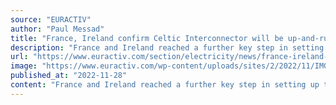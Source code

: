 ```yaml
---
source: "EURACTIV"
author: "Paul Messad"
title: "France, Ireland confirm Celtic Interconnector will be up-and-running in 2027"
description: "France and Ireland reached a further key step in setting up the Celtic Interconnector, an underwater electricity cable linking the Irish grid to the continent by 2027, Ireland's Environment Minister Eamon Ryan announced in Paris last week."
url: "https://www.euractiv.com/section/electricity/news/france-ireland-confirm-celtic-interconnector-will-be-up-and-running-in-2027/"
image: "https://www.euractiv.com/wp-content/uploads/sites/2/2022/11/IMG_9370-800x450.jpg"
published_at: "2022-11-28"
content: "France and Ireland reached a further key step in setting up the Celtic Interconnector, an underwater electricity cable linking the Irish grid to the continent by 2027, Ireland’s Environment Minister … [+4681 chars]"
---
```


